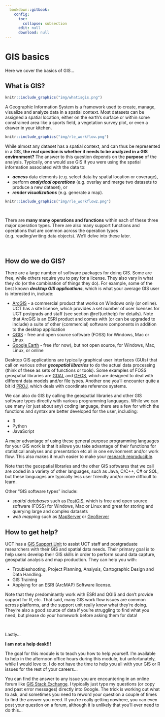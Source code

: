 ```yaml
---
  bookdown::gitbook:
    config:
      toc:
        collapse: subsection
      edit: null
      download: null
---
```


# GIS basics

Here we cover the basics of GIS...

## What is GIS?

```r
knitr::include_graphics("img/whatisgis.png")
```

A Geographic Information System is a framework used to create, manage, visualize and analyze data in a spatial context. Most datasets can be assigned a spatial location, either on the earth's surface or within some constrained area like a sports field, a vegetation survey plot, or even a drawer in your kitchen.

```r
knitr::include_graphics("img/rle_workflow.png")
```

While almost any dataset has a spatial context, and can thus be represented in a GIS, **the real question is whether it needs to be analyzed in a GIS environment?** The answer to this question depends on the **purpose** of the analysis. Typically, one would use GIS if you were using the spatial information associated with the data to:

* **_access_** data elements (e.g. select data by spatial location or coverage), 
* perform **_analytical operations_** (e.g. overlay and merge two datasets to produce a new dataset), or 
* **_render visualizations_** (e.g. generate a map).

```r
knitr::include_graphics("img/rle_workflow2.png")
```

<br>

There are **many many operations and functions** within each of these three major operation types. There are also many support functions and operations that are common across the operation types (e.g. reading/writing data objects). We'll delve into these later.

<br>

## How do we do GIS?

There are a large number of software packages for doing GIS. Some are free, while others require you to pay for a license. They also vary in what they do (or the combination of things they do). For example, some of the best known **_desktop GIS applications_**, which is what your average GIS user is interested in, include:

* [ArcGIS](https://www.esri.com/en-us/arcgis/about-arcgis/overview) - a commercial product that works on Windows only (or online). UCT has a site license, which provides a set number of user licenses for UCT postgrads and staff (see section \@ref(ucthelp) for details). Note that ArcGIS is an ESRI product and comes with (or can be upgraded to include) a suite of other (commercial) software components in addition to the desktop application
* [QGIS](https://qgis.org/) - free and open source software (FOSS) for Windows, Mac or Linux
* [Google Earth](https://www.google.com/earth/versions/) - free (for now), but not open source, for Windows, Mac, Linux, or online

Desktop GIS applications are typically graphical user interfaces (GUIs) that call on various other **_geospatial libraries_** to do the actual data processing (think of these as sets of functions or tools). Some examples of FOSS geospatial libraries are [GDAL](https://gdal.org/) and [GEOS](https://trac.osgeo.org/geos), which are designed to deal with different data models and/or file types. Another one you'll encounter quite a bit id [PROJ](https://proj.org/), which deals with coordinate reference systems.

We can also do GIS by calling the geospatial libraries and other GIS software types directly with various programming languages. While we can use many (or just about any) coding language, there are a few for which the functions and syntax are better developed for the user, including:

* R
* Python
* JavaScript

A major advantage of using these general purpose programming languages for your GIS work is that it allows you take advantage of their functions for statistical analyses and presentation etc all in one environment and/or work flow. This also makes it much easier to make your [research reproducible](https://ropensci.github.io/reproducibility-guide/sections/introduction/).

Note that the geospatial libraries and the other GIS softwares that we call are coded in a variety of other languages, such as Java, C/C++, C# or SQL, but these languages are typically less user friendly and/or more difficult to learn.

Other "GIS software types" include:

* _spatial databases_ such as [PostGIS](https://postgis.net/), which is free and open source software (FOSS) for Windows, Mac or Linux and great for storing and querying large and complex datasets
* _web mapping_ such as [MapServer](https://mapserver.org/) or [GeoServer](http://geoserver.org/)

## How to get help? {#ucthelp}

UCT has a [GIS Support Unit](http://www.lib.uct.ac.za/lib/services/gis-support) to assist UCT staff and postgraduate researchers with their GIS and spatial data needs. Their primary goal is to help users develop their GIS skills in order to perform sound data capture, geospatial analysis and map production. They can help you with:

* Troubleshooting, Project Planning, Analysis, Cartographic Design and Data Handling.
* GIS Training
* Applying for an ESRI (ArcMAP) Software license. 

Note that they predominantly work with ESRI and QGIS and don't provide support for R, etc. That said, many GIS work flow issues are common across platforms, and the support unit really know what they're doing. They're also a good source of data if you're struggling to find what you need, but please do your homework before asking them for data!

<br>

Lastly...

**I am not a help desk!!!**

The goal for this module is to teach you how to help yourself. I'm available to help in the afternoon office hours during this module, but unfortunately, while I would love to, I do not have the time to help you all with your GIS or R issues for the rest of your careers... 

You can find the answer to any issue you are encountering in an online forum like [GIS Stack Exchange](https://gis.stackexchange.com/). I typically just type my questions (or copy and past error messages) directly into Google. The trick is working out what to ask, and sometimes you need to reword your question a couple of times to find the answer you need. If you're really getting nowhere, you can even post your question on a forum, although it is unlikely that you'll ever need to do this...


